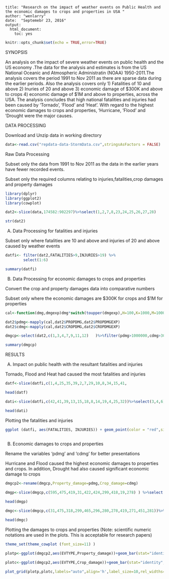 
```
title: "Research on the impact of weather events on Public Health and the economic damages to crops and properties in USA "
author: "wenlarry"
date:  "Septemebr 23, 2016"
output: 
  html_document: 
    toc: yes
```
```r
knitr::opts_chunk$set(echo = TRUE,error=TRUE) 

```
SYNOPSIS

An analysis on the impact of severe weather events on public health and the US economy .The data for the analysis and estimates is from the US National Oceanic and Atmospheric Administratin (NOAA)  1950-2011.The analysis covers the period 1991 to Nov 2011 as there are sparse data during the earlier periods. Also the analysis covers only 1) Fatalities of 10 and above 2) Inuries of 20 and above 3) economic damage of $300K and above to crops 4) economic damage of $1M and above to properties, across the USA. The analysis concludes that high national fatalities and injuries had been caused by 'Tornado', 'Flood' and 'Heat'. With regard to the highest economic damages to crops and properties, 'Hurricane, 'Flood' and 'Drought were the major causes. 

DATA PROCESSING

Download and Unzip data in working directory

```r
data<-read.csv("repdata-data-StormData.csv",stringsAsFactors = FALSE) 

```
Raw Data Processing

Subset only the data from 1991 to Nov 2011 as the data in the earlier years have fewer recorded events. 

Subset only the required columns relating to injuries,fatalities,crop damages and property damages

```r
library(dplyr) 
library(ggplot2)
library(cowplot) 

dat2<-slice(data,174582:902297)%>%select(1,2,7,8,23,24,25,26,27,28) 

str(dat2) 

```
A) Data Processing for fatalities and injuries

Subset only where fatalities are 10 and above and injuries of 20 and above caused by weather events

```r

datfi<- filter(dat2,FATALITIES>9,INJURIES>19) %>%
        select(1:6) 

summary(datfi) 

```
B) Data Processing for economic damages to crops and properties

Convert the crop and property damages data into comparative numbers

Subset only where the economic damages are $300K for crops and $1M for properties

```r
cal<-function(dmg,dmgexp)dmg*switch(toupper(dmgexp),H=100,K=1000,M=1000000,B=1000000000,1) 

dat2$pdmg<-mapply(cal,dat2$PROPDMG,dat2$PROPDMGEXP) 
dat2$cdmg<-mapply(cal,dat2$CROPDMG,dat2$CROPDMGEXP) 

dmgcp<-select(dat2,c(1,3,4,7,9,11,12)   )%>%filter(pdmg>1000000,cdmg>300000) 

summary(dmgcp) 

```
RESULTS

A) Impact on public health with the resultant fatalities and injuries

Tornado, Flood and Heat had caused the most fatalities and injuries 

```r
datf<-slice(datfi,c(1,4,25,35,39,2,7,29,10,8,34,15,41,                     20,42) )%>%select(3,4,5) 

head(datf) 

dati<-slice(datfi,c(42,41,39,13,15,18,8,14,19,4,25,32))%>%select(3,4,6) 

head(dati) 
```
Plotting the fatalities and injuries

```r
ggplot (datfi, aes(FATALITIES, INJURIES)) + geom_point(color = "red",size = 3,alpha = 1 / 2) + facet_wrap( ~ EVTYPE  ) + labs(title = "Fatalities_Injuries from weather events in USA from 1991 to 2001 ") +    theme_bw()  
                                                       
```

B) Economic damages to crops and properties 

Rename the variables 'pdmg' and 'cdmg' for better presentations

Hurricane and Flood caused the highest economic damages to properties and crops. In addition, Drought had also caused significant economic damage to crops 

```r
dmgcp2<-rename(dmgcp,Property_damage=pdmg,Crop_damage=cdmg)

dmgp<-slice(dmgcp,c(595,475,419,31,422,424,299,418,19,278) ) %>%select(2,3,6) 

head(dmgp) 

dmgc<-slice(dmgcp,c(31,475,318,299,465,296,280,278,419,271,451,281))%>%select(2,3,7) 

head(dmgc) 

```
Plotting the damages to crops and properties
(Note: scientific numeric notations are used in the plots. This is acceptable for research papers)

```r
theme_set(theme_cowplot (font_size=11) )

plotp<-ggplot(dmgcp2,aes(EVTYPE,Property_damage))+geom_bar(stat="identity",fill="orange")  +ylab("Property_damage US$") + xlab("Weather Events in USA from 1991 to 2001") 
 
plotc<-ggplot(dmgcp2,aes(EVTYPE,Crop_damage))+geom_bar(stat="identity",fill= "green") +ylab("Crop_damage US$")+xlab("Weather Events in USA from 1991 to 2001") 

plot_grid(plotp,plotc,labels="auto",align='h',label_size=10,rel_widths=c(1,1.3),scale=0.95) 
 
```
